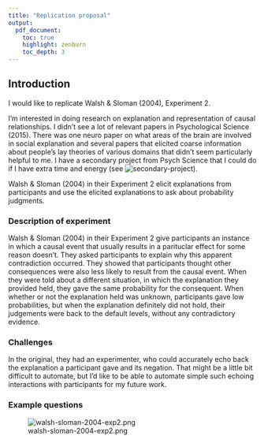 ```yaml
---
title: "Replication proposal"
output:
  pdf_document:
    toc: true
    highlight: zenburn
    toc_depth: 3
---
```


## Introduction

I would like to replicate Walsh & Sloman (2004), Experiment 2.

I'm interested in doing research on explanation and representation of causal relationships. I didn't see a lot of relevant papers in Psychological Science (2015). There was one neuro paper on what areas of the brain are involved in social explanation and several papers that elicited coarse information about people's lay theories of various domains that didn't seem particularly helpful to me. I have a secondary project from Psych Science that I could do if I have extra time and energy (see ![`secondary-project`](../../secondary-project/)).

Walsh & Sloman (2004) in their Experiment 2 elicit explanations from participants and use the elicited explanations to ask about probability judgments.

### Description of experiment

Walsh & Sloman (2004) in their Experiment 2 give participants an instance in which a causal event that usually results in a parituclar effect for some reason doesn't. They asked participants to explain why this apparent contradiction occurred. They showed that participants thought other consequences were also less likely to result from the causal event. When they were told about a different situation, in which the explanation they provided held, they gave the same probability for the consequent. When whether or not the explanation held was unknown, participants gave low probabilities, but when the explanation definitely did not hold, their judgements were back to the default levels, without any contradictory evidence.

### Challenges

In the original, they had an experimenter, who could accurately echo back the explanation a participant gave and its negation. That might be a little bit difficult to automate, but I'd like to be able to automate simple such echoing interactions with participants for my future work.

### Example questions

![walsh-sloman-2004-exp2.png](walsh-sloman-2004-exp2.png)